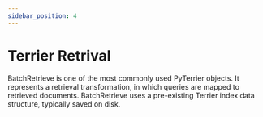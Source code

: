 ```yaml
---
sidebar_position: 4
---
```



# Terrier Retrival

BatchRetrieve is one of the most commonly used PyTerrier objects.
It represents a retrieval transformation, in which queries are mapped to retrieved documents. 
BatchRetrieve uses a pre-existing Terrier index data structure, typically saved on disk.

<InteractiveFeature 
    apiUrl="http://pyterrierapi-l423raviphasproject.ida.dcs.gla.ac.uk/retreive"
     />
